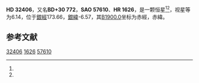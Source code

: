 {{Starbox begin
| name = HD 32406
}}
{{Starbox observe
| epoch = [[J2000.0|J2000.0]]
| constell = {{星座名待查}}<ref name=SIMBAD>{{cite web
 | url=http://simbad.u-strasbg.fr/simbad/sim-id?Ident=HR+1626
 | title =Pulsating variable Star
 | publisher=Centre de Données astronomiques de Strasbourg
 | work=SIMBAD
 | accessdate=2012-07-13}}</ref><ref name=DATA>{{cite web
 | url=http://vizier.u-strasbg.fr/viz-bin/VizieR-5?-out.add=.&-source=5050&-corr=PK=HR&-out.max=9999&HR=1626
 | title=VizieR Detailed Page
 | accessdate=2012-07-13
 | archive-date=2016-03-05
 | archive-url=https://web.archive.org/web/20160305201755/http://vizier.u-strasbg.fr/viz-bin/VizieR-5?-out.add=.&-source=5050&-corr=PK=HR&-out.max=9999&HR=1626
 | dead-url=no
 }}</ref>
| 星官 = 
| ra = {{RA|5|4|14.5}}<ref name=SIMBAD /><ref name=DATA />
| dec = {{DEC|+30|29|41}}<ref name=SIMBAD /><ref name=DATA />
| appmag_v = 6.14<ref name=SIMBAD /><ref name=DATA />
}}
{{Starbox character
| class = K0II-III<ref name=SIMBAD /><ref name=DATA />
| b-v = 1.21<ref name=SIMBAD /><ref name=DATA />
| u-b = <ref name=SIMBAD /><ref name=DATA />
| r-i = <ref name=SIMBAD /><ref name=DATA />
| variable = 
}}
{{Starbox astrometry
| radial_v = 
| prop_mo_ra = 18
| parallax = 
| p_error = 
}}
{{Starbox catalog
| names =BD+30 772，[[SAO星表|SAO]] 57610，[[HD星表|HD]] 32406，[[HR星表|HR]] 1626}}
{{Starbox reference |Simbad=HR+1626}}
{{Starbox end}}

'''HD 32406'''，又名'''BD+30 772'''，'''SAO 57610'''、'''HR 1626'''，是一颗恒星<ref name=SIMBAD /><ref name=DATA />，视星等为6.14，位于[[銀道座標系|銀經]]173.66，[[銀道座標系|銀緯]]-6.57，其[[B1900.0|B1900.0]]坐标为赤經{{RA|4|57|51.2}}，赤緯{{DEC|+30|-6.57|12}}。

== 参考文献 ==
{{reflist}}

{{star-stub}}

[[Category:HD和HDE天體|32406]]
[[Category:HR天體|1626]]
[[Category:SAO天體|57610]]
